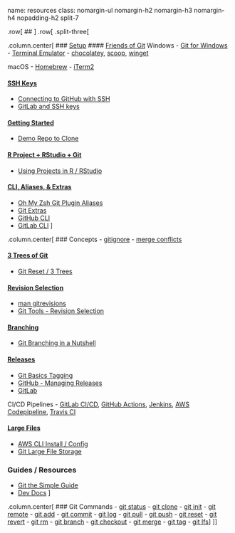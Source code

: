 name: resources
class: nomargin-ul nomargin-h2 nomargin-h3 nomargin-h4 nopadding-h2 split-7

.row[
## <center>Presentation Resources</center>
]
.row[
.split-three[

.column.center[
### [Setup](#3)
#### [Friends of Git](#4)
Windows
- [Git for Windows](https://gitforwindows.org)
- [Terminal Emulator](https://esgovcloud.com/mAndA/savi/blob/master/CONTRIBUTING.md#windows-10)
- [chocolatey](https://chocolatey.org), [scoop](https://scoop.sh), [winget](https://github.com/microsoft/winget-cli)

macOS
- [Homebrew](https://brew.sh)
- [iTerm2](https://www.iterm2.com/index.html)

#### [SSH Keys](#5)
- [Connecting to GitHub with SSH](https://docs.github.com/en/github/authenticating-to-github/connecting-to-github-with-ssh)
- [GitLab and SSH keys](https://docs.gitlab.com/ee/ssh/README.html)

#### [Getting Started](#9)
- [Demo Repo to Clone]()

#### [R Project + RStudio + Git](#10)
- [Using Projects in R / RStudio](https://support.rstudio.com/hc/en-us/articles/200526207-Using-Projects)

#### [CLI, Aliases, & Extras](#29)
- [Oh My Zsh Git Plugin Aliases](https://github.com/ohmyzsh/ohmyzsh/tree/master/plugins/git)
- [Git Extras](https://github.com/tj/git-extras)
- [GitHub CLI](https://cli.github.com)
- [GitLab CLI](https://glab.readthedocs.io)
]

.column.center[
### Concepts
- [gitignore](https://git-scm.com/docs/gitignore)
- [merge conflicts](https://git-scm.com/book/en/v2/Git-Branching-Basic-Branching-and-Merging#_basic_merge_conflicts)

#### [3 Trees of Git](#12)
- [Git Reset / 3 Trees](https://www.atlassian.com/git/tutorials/undoing-changes/git-reset)

#### [Revision Selection](#19)
- [man gitrevisions](https://git-scm.com/docs/gitrevisions)
- [Git Tools - Revision Selection](https://git-scm.com/book/en/v2/Git-Tools-Revision-Selection)

#### [Branching](#23)
- [Git Branching in a Nutshell](https://git-scm.com/book/en/v2/Git-Branching-Branches-in-a-Nutshell)

#### [Releases](#25)
- [Git Basics Tagging](https://git-scm.com/book/en/v2/Git-Basics-Tagging)
- [GitHub - Managing Releases](https://docs.github.com/en/free-pro-team@latest/github/administering-a-repository/managing-releases-in-a-repository)
- [GitLab](https://docs.gitlab.com/ee/user/project/releases/index.html)

CI/CD Pipelines
- [GitLab CI/CD](https://docs.gitlab.com/ee/ci/), [GitHub Actions](https://docs.github.com/en/free-pro-team@latest/actions), [Jenkins](https://jenkins.io), [AWS Codepipeline](https://aws.amazon.com/codepipeline/), [Travis CI](https://travis-ci.org/)

#### [Large Files](#28)
- [AWS CLI Install / Config]()
- [Git Large File Storage](https://git-lfs.github.com/)


### Guides / Resources
- [Git the Simple Guide](http://rogerdudler.github.io/git-guide/)
- [Dev Docs]()
]

.column.center[
### Git Commands
- [git status](https://git-scm.com/docs/git-status)
- [git clone](https://git-scm.com/docs/git-clone)
- [git init](https://git-scm.com/docs/git-init)
- [git remote](https://git-scm.com/docs/git-remote)
- [git add](https://git-scm.com/docs/git-add)
- [git commit](https://git-scm.com/docs/git-commit)
- [git log](https://git-scm.com/docs/git-log)
- [git pull](https://git-scm.com/docs/git-pull)
- [git push](https://git-scm.com/docs/git-push)
- [git reset](https://git-scm.com/docs/git-reset)
- [git revert](https://git-scm.com/docs/git-revert)
- [git rm](https://git-scm.com/docs/git-rm)
- [git branch](https://git-scm.com/docs/git-branch)
- [git checkout](https://git-scm.com/docs/git-checkout)
- [git merge](https://git-scm.com/docs/git-merge)
- [git tag](https://git-scm.com/docs/git-tag)
- [git lfs](https://github.com/git-lfs/git-lfs/tree/master/docs)
]
]]
